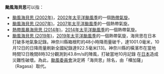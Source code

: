 {{NoteTA
|G1=TyphoonNew
|G2=TyphoonOld
|G3=Weather
}}
'''颱風海貝思'''可以指：

* [[颱風海貝思_(2002年)|颱風海貝思 (2002年)]]，[[2002年太平洋颱風季|2002年太平洋颱風季]]的一個[[熱帶氣旋|熱帶氣旋]]。
* [[颱風海貝思_(2007年)|颱風海貝思 (2007年)]]，[[2007年太平洋颱風季|2007年太平洋颱風季]]的一個熱帶氣旋。
* [[熱帶風暴海貝思_(2014年)|熱帶風暴海貝思 (2014年)]]，[[2014年太平洋颱風季|2014年太平洋颱風季]]的一個熱帶氣旋。
* [[颱風海貝思_(2019年)|颱風海貝思 (2019年)]]，[[2019年太平洋颱風季|2019年太平洋颱風季]]的一個熱帶氣旋，海貝思在日本打破多地氣象記錄。神奈川縣箱根町的48小時降雨量破千，達1001.0毫米，10月12日的日降雨量刷新全國紀錄達922.5毫米[13]。神奈川縣的橫濱市在當地時間12日晚間8時32分觀測到43.8m/s的陣風，打破當地10月記錄 在[[日本|日本]]造成災難性破壞。為此，[[颱風委員會|颱風委員會]]決定將「海貝思」除名，由「樺加薩」（Ragasa）取代。

{{消歧義|cat=熱帶氣旋消歧義}}

{{start box}}
{{succession box|[[颱風米娜|米娜]]|[[颱風浣熊|浣熊]]|太平洋颱風季名稱|海貝思（已除名）／樺加薩}}
{{end box}}

{{太平洋颱風季熱帶氣旋名單}}